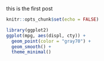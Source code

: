 this is the first post 

```r
knitr::opts_chunk$set(echo = FALSE)
```


```r
library(ggplot2)
ggplot(mpg, aes(displ, cty)) +
  geom_point(color = "gray70") +
  geom_smooth() +
  theme_minimal()
```


  